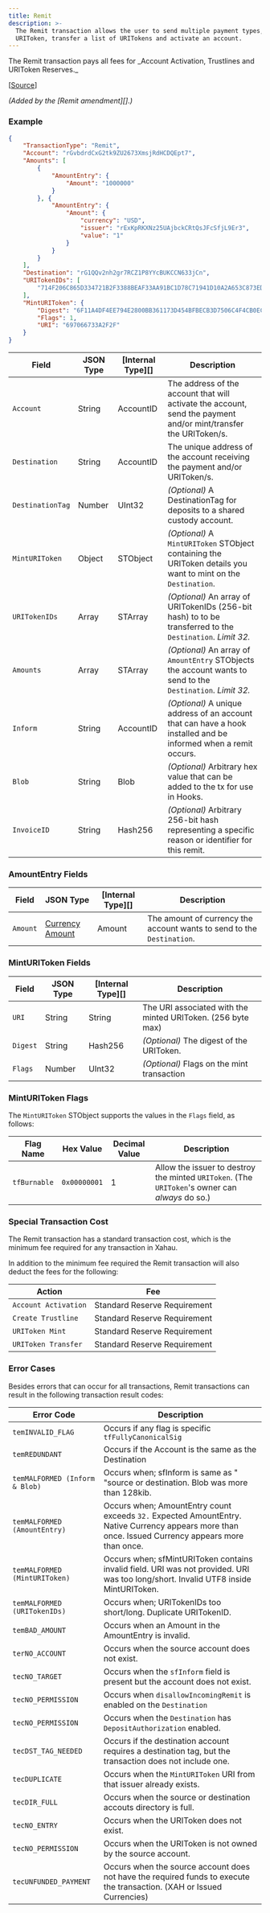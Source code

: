 ```yaml
---
title: Remit
description: >-
  The Remit transaction allows the user to send multiple payment types, mint a
  URIToken, transfer a list of URITokens and activate an account.
---
```


<Aside type="caution">
The Remit transaction pays all fees for _Account Activation, Trustlines and URIToken Reserves._
</Aside>

\[[Source](https://github.com/Xahau/xahaud/blob/dev/src/ripple/app/tx/impl/Remit.cpp)]

_(Added by the \[Remit amendment]\[].)_

### Example

```json
{
    "TransactionType": "Remit",
    "Account": "rGvbdrdCxG2tk9ZU2673XmsjRdHCDQEpt7",
    "Amounts": [
        {
            "AmountEntry": {
                "Amount": "1000000"
            }
        }, {
            "AmountEntry": {
                "Amount": {
                    "currency": "USD",
                    "issuer": "rExKpRKXNz25UAjbckCRtQsJFcSfjL9Er3",
                    "value": "1"
                }
            }
        }
    ],
    "Destination": "rG1QQv2nh2gr7RCZ1P8YYcBUKCCN633jCn",
    "URITokenIDs": [
        "714F206C865D334721B2F3388BEAF33AA91BC1D78C71941D10A2A653C873EDD3"
    ],
    "MintURIToken": {
        "Digest": "6F11A4DF4EE794E2800BB361173D454BFBECB3D7506C4F4CB0EC5AE98BE43747",
        "Flags": 1,
        "URI": "697066733A2F2F"
    }
}
```

| Field            | JSON Type | \[Internal Type]\[] | Description                                                                                                      |
| ---------------- | --------- | ------------------- | ---------------------------------------------------------------------------------------------------------------- |
| `Account`        | String    | AccountID           | The address of the account that will activate the account, send the payment and/or mint/transfer the URIToken/s. |
| `Destination`    | String    | AccountID           | The unique address of the account receiving the payment and/or URIToken/s.                                       |
| `DestinationTag` | Number    | UInt32              | _(Optional)_ A DestinationTag for deposits to a shared custody account.                                          |
| `MintURIToken`   | Object    | STObject            | _(Optional)_ A `MintURIToken` STObject containing the URIToken details you want to mint on the `Destination`.    |
| `URITokenIDs`    | Array     | STArray             | _(Optional)_ An array of URITokenIDs (256-bit hash) to to be transferred to the `Destination`. _Limit 32._       |
| `Amounts`        | Array     | STArray             | _(Optional)_ An array of `AmountEntry` STObjects the account wants to send to the `Destination`. _Limit 32._     |
| `Inform`         | String    | AccountID           | _(Optional)_ A unique address of an account that can have a hook installed and be informed when a remit occurs.  |
| `Blob`           | String    | Blob                | _(Optional)_ Arbitrary hex value that can be added to the tx for use in Hooks.                                   |
| `InvoiceID`      | String    | Hash256             | _(Optional)_ Arbitrary 256-bit hash representing a specific reason or identifier for this remit.                 |

### AmountEntry Fields

| Field    | JSON Type                                                                                                                          | \[Internal Type]\[] | Description                                                            |
| -------- | ---------------------------------------------------------------------------------------------------------------------------------- | ------------------- | ---------------------------------------------------------------------- |
| `Amount` | [Currency Amount](https://docs.xahau.network/technical/protocol-reference/data-types/currency-formats#specifying-currency-amounts) | Amount              | The amount of currency the account wants to send to the `Destination`. |

### MintURIToken Fields

| Field    | JSON Type | \[Internal Type]\[] | Description                                                 |
| -------- | --------- | ------------------- | ----------------------------------------------------------- |
| `URI`    | String    | String              | The URI associated with the minted URIToken. (256 byte max) |
| `Digest` | String    | Hash256             | _(Optional)_ The digest of the URIToken.                    |
| `Flags`  | Number    | UInt32              | _(Optional)_ Flags on the mint transaction                  |

### MintURIToken Flags

The `MintURIToken` STObject supports the values in the `Flags` field, as follows:

| Flag Name    | Hex Value    | Decimal Value | Description                                                                                     |
| ------------ | ------------ | ------------- | ----------------------------------------------------------------------------------------------- |
| `tfBurnable` | `0x00000001` | 1             | Allow the issuer to destroy the minted `URIToken`. (The `URIToken`'s owner can _always_ do so.) |

### Special Transaction Cost

The Remit transaction has a standard transaction cost, which is the minimum fee required for any transaction in Xahau.

In addition to the minimum fee required the Remit transaction will also deduct the fees for the following:

| Action               | Fee                          |
| -------------------- | ---------------------------- |
| `Account Activation` | Standard Reserve Requirement |
| `Create Trustline`   | Standard Reserve Requirement |
| `URIToken Mint`      | Standard Reserve Requirement |
| `URIToken Transfer`  | Standard Reserve Requirement |

### Error Cases

Besides errors that can occur for all transactions, Remit transactions can result in the following transaction result codes:

| Error Code                     | Description                                                                                                                                        |
| ------------------------------ | -------------------------------------------------------------------------------------------------------------------------------------------------- |
| `temINVALID_FLAG`              | Occurs if any flag is specific `tfFullyCanonicalSig`                                                                                               |
| `temREDUNDANT`                 | Occurs if the Account is the same as the Destination                                                                                               |
| `temMALFORMED (Inform & Blob)` | Occurs when; sfInform is same as " "source or destination. Blob was more than 128kib.                                                              |
| `temMALFORMED (AmountEntry)`   | Occurs when; AmountEntry count exceeds `32.` Expected AmountEntry. Native Currency appears more than once. Issued Currency appears more than once. |
| `temMALFORMED (MintURIToken)`  | Occurs when; sfMintURIToken contains invalid field. URI was not provided. URI was too long/short. Invalid UTF8 inside MintURIToken.                |
| `temMALFORMED (URITokenIDs)`   | Occurs when; URITokenIDs too short/long. Duplicate URITokenID.                                                                                     |
| `temBAD_AMOUNT`                | Occurs when an Amount in the AmountEntry is invalid.                                                                                               |
| `terNO_ACCOUNT`                | Occurs when the source account does not exist.                                                                                                     |
| `tecNO_TARGET`                 | Occurs when the `sfInform` field is present but the account does not exist.                                                                        |
| `tecNO_PERMISSION`             | Occurs when `disallowIncomingRemit` is enabled on the `Destination`                                                                                |
| `tecNO_PERMISSION`             | Occurs when the `Destination` has `DepositAuthorization` enabled.                                                                                  |
| `tecDST_TAG_NEEDED`            | Occurs if the destination account requires a destination tag, but the transaction does not include one.                                            |
| `tecDUPLICATE`                 | Occurs when the `MintURIToken` URI from that issuer already exists.                                                                                |
| `tecDIR_FULL`                  | Occurs when the source or destination accouts directory is full.                                                                                   |
| `tecNO_ENTRY`                  | Occurs when the URIToken does not exist.                                                                                                           |
| `tecNO_PERMISSION`             | Occurs when the URIToken is not owned by the source account.                                                                                       |
| `tecUNFUNDED_PAYMENT`          | Occurs when the source account does not have the required funds to execute the transaction. (XAH or Issued Currencies)                             |
